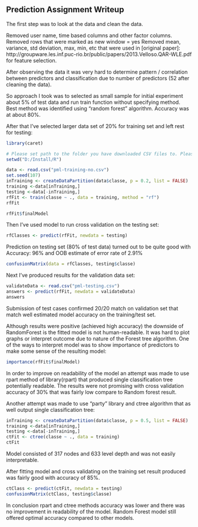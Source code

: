 Prediction Assignment Writeup
------------------------------

The first step was to look at the data and clean the data.

Removed user name, time based columns and other factor columns.
Removed rows that were marked as new window = yes
Removed mean, variance, std deviation, max, min, etc that were used in [original paper]: http://groupware.les.inf.puc-rio.br/public/papers/2013.Velloso.QAR-WLE.pdf for feature selection.

After observing the data it was very hard to determine pattern / correlation between predictors and classification due to number of predictors (52 after cleaning the data). 

So approach I took was to selected as small sample for initial experiment about 5% of test data and run train function without specifying method. 
Best method was identified using "random forest" algorithm. Accuracy was at about 80%.

After that I've selected larger data set of 20% for training set and left rest for testing:

```r
library(caret)

# Please set path to the folder you have downloaded CSV files to. Please note original CSV files were modified to clean up data.
setwd("D:/Install/R")

data <- read.csv("pml-training-no.csv")
set.seed(107)
inTraining <- createDataPartition(data$classe, p = 0.2, list = FALSE)
training <-data[inTraining,]
testing <-data[-inTraining,]
rfFit <- train(classe ~ ., data = training, method = "rf")
rfFit
```

```r
rfFit$finalModel
```

Then I've used model to run cross validation on the testing set:

```r
rfClasses <- predict(rfFit, newdata = testing)
```
  
Prediction on testing set (80% of test data) turned out to be quite good with Accuracy: 96% and OOB estimate of error rate of 2.91%

```r
confusionMatrix(data = rfClasses, testing$classe)
```

Next I've produced results for the validation data set:

```r
validateData <- read.csv("pml-testing.csv")
answers <- predict(rfFit, newdata = validateData)
answers
```

Submission of test cases confirmed 20/20 match on validation set that match well estimated model accuracy on the training/test set.

Although results were positive (achieved high accuracy) the downside of RandomForest is the fitted model is not human-readable.
It was hard to plot graphs or interpret outcome due to nature of the Forest tree algorithm. One of the ways to interpret model was to show importance of predictors to make some sense of the resulting model:

```r
importance(rfFit$finalModel)
```

In order to improve on readability of the model an attempt was made to use rpart method of library(rpart) that produced single classification tree potentially readable. The results were not promising with cross validation accuracy of 30% that was fairly low compare to Random forest result.

Another attempt was made to use "party" library and ctree algorithm that as well output single classification tree:

```r
inTraining <- createDataPartition(data$classe, p = 0.5, list = FALSE)
training <-data[inTraining,]
testing <-data[-inTraining,]
ctFit <- ctree(classe ~ ., data = training)
ctFit
```

Model consisted of 317 nodes and 633 level depth and was not easily interpretable. 

After fitting model and cross validating on the training set result produced was fairly good with accuracy of 85%.


```r
ctClass <- predict(ctFit, newdata = testing)
confusionMatrix(ctClass, testing$classe)
```

In conclusion rpart and ctree methods accuracy was lower and there was no improvement in readability of the model. Random Forest model still offered optimal accuracy compared to other models.